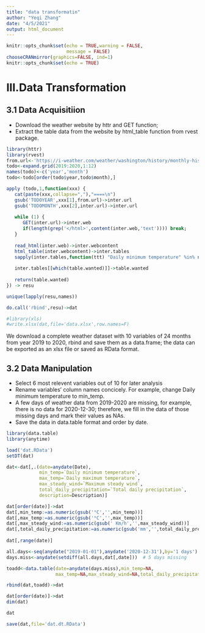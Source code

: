 ```yaml
---
title: "data transformatin"
author: "Yeqi Zhang"
date: "4/5/2021"
output: html_document
---
```


```r
knitr::opts_chunk$set(echo = TRUE,warning = FALSE,
                      message = FALSE)
chooseCRANmirror(graphics=FALSE, ind=1)
knitr::opts_chunk$set(echo = TRUE)
```
# III.Data Transformation 

## 3.1 Data Acquisitiion 

- Download the weather website by httr and GET function;
- Extract the table data from the website by html_table function from rvest package.
```r
library(httr)
library(rvest)
from.url<-'https://i-weather.com/weather/washington/history/monthly-history/?gid=4140963&station=19064&month=TODOMONTH&year=TODOYEAR&language=english&country=us-united-states'
todo<-expand.grid(2019:2020,1:12)
names(todo)<-c('year','month')
todo<-todo[order(todo$year,todo$month),]

apply (todo,1,function(xxx) {
   cat(paste(xxx,collapse=","),"====\n")
   gsub('TODOYEAR',xxx[1],from.url)->inter.url
   gsub('TODOMONTH',xxx[2],inter.url)->inter.url
   
   while (1) {
      GET(inter.url)->inter.web
      if(length(grep('</html>',content(inter.web,'text')))) break;
   }
   
   read_html(inter.web)->inter.webcontent
   html_table(inter.webcontent)->inter.tables
   sapply(inter.tables,function(ttt) "Daily minimum temperature" %in% names(ttt))->table.wanted
   
   inter.tables[[which(table.wanted)]]->table.wanted
   
   return(table.wanted)
}) -> resu

unique(lapply(resu,names))

do.call('rbind',resu)->dat

#library(xls)
#write.xlsx(dat,file='data.xlsx',row.names=F)

```

We download a complete weather dataset with 10 variables of 24 months from year 2019 to 2020, rbind and save them as a data.frame; the data can be exported as an xlsx file or saved as RData format. 


## 3.2 Data Manipulation

- Select 6 most relevent variables out of 10 for later analysis
- Rename variables' column names concicely. For example, change Daily minimum temperature to min_temp.
- A few days of weather data from 2019-2020 are missing, for example, there is no data for 2020-12-30; therefore, we fill in the data of those missing days and mark their values as NAs.
- Save the data in data.table format and order by date. 

```r
library(data.table)
library(anytime)

load('dat.RData')
setDT(dat)

dat<-dat[,.(date=anydate(Date),
            min_temp=`Daily minimum temperature`,
            max_temp=`Daily maximum temperature`,
            max_steady_wind=`Maximum steady wind`,
            total_daily_precipitation=`Total daily precipitation`,
            description=Description)]

dat[order(date)]->dat
dat[,min_temp:=as.numeric(gsub('°C','',min_temp))]
dat[,max_temp:=as.numeric(gsub('°C','',max_temp))]
dat[,max_steady_wind:=as.numeric(gsub(' Km/h','',max_steady_wind))]
dat[,total_daily_precipitation:=as.numeric(gsub('mm','',total_daily_precipitation))]
        
dat[,range(date)]

all.days<-seq(anydate("2019-01-01"),anydate('2020-12-31'),by='1 days')
days.miss<-anydate(setdiff(all.days,dat[,date]))  # 5 days missing 

toadd<-data.table(date=anydate(days.miss),min_temp=NA,
                  max_temp=NA,max_steady_wind=NA,total_daily_precipitation=NA,description=NA)

rbind(dat,toadd)->dat

dat[order(date)]->dat
dim(dat)

dat

save(dat,file='dat.dt.RData')
```
